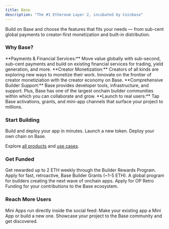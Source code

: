 ```yaml
---
title: Base
description: "The #1 Ethereum Layer 2, incubated by Coinbase"
---
```


Build on Base and choose the features that fits your needs — from sub-cent global payments to creator-first monetization and built-in distribution.


### Why Base?

<AccordionGroup>
  <Accordion title="Global Economy">
    **Payments & Financial Services:** Move value globally with sub-second,
    sub-cent payments and build on existing financial services for trading,
    yield generation, and more.
  </Accordion>
  <Accordion title="Creator Tools">
    **Creator Monetization:** Creators of all kinds are exploring new ways to
    monetize their work. Innovate on the frontier of creator monetiziation with
    the creator economy on Base.
  </Accordion>
  <Accordion title="Builder Experience">
    **Comprehensive Builder Support:** Base provides developer tools,
    infrastructure, and support. Plus, Base has one of the largest onchain
    builder communities within which you can collaborate and grow.
  </Accordion>
  <Accordion title="Distribution">
    **Launch to real users:** Tap Base activations, grants, and mini-app
    channels that surface your project to millions.
  </Accordion>
</AccordionGroup>

### Start Building

<CardGroup cols={2}>
  <Card title="Apps" icon="window" href="build-app">
    Build and deploy your app in minutes.
  </Card>
  <Card title="Tokens" icon="coins" href="launch-token">
    Launch a new token.
  </Card>
  <Card title="Chain" icon="link" href="deploy-chain">
    Deploy your own chain on Base.
  </Card>
</CardGroup>

Explore [all products](/get-started/products) and [use cases](/get-started/use-cases).

### Get Funded

<CardGroup cols={2}>
  <Card
    title="Builder Rewards"
    icon="trophy"
    href="https://www.builderscore.xyz/"
  >
    Get rewarded up to 2 ETH weekly through the Builder Rewards Program.
  </Card>
  <Card
    title="Grants"
    icon="hand-holding-dollar"
    href="https://paragraph.com/@grants.base.eth/calling-based-builders"
  >
    Apply for fast, retroactive, Base Builder Grants (~1-5 ETH).
  </Card>
  <Card title="Base Batches" icon="rocket" href="https://www.basebatches.xyz/">
    A global program for builders creating the next wave of onchain apps.
  </Card>
  <Card
    title="Retroactive Funding"
    icon="dollar-sign"
    href="https://atlas.optimism.io/"
  >
    Apply for OP Retro Funding for your contributions to the Base ecosystem.
  </Card>
</CardGroup>

### Reach More Users

<CardGroup cols={2}>
  <Card
    title="Build a Mini App"
    icon="bullhorn"
    href="/base-app/build-with-minikit/quickstart"
  >
    Mini Apps run directly inside the social feed: Make your existing app a Mini
    App or build a new one.
  </Card>
  <Card
    title="Submit to Base Ecosystem Page"
    icon="globe"
    href="https://github.com/base/web?tab=readme-ov-file#updating-the-base-ecosystem-page"
  >
    Showcase your project to the Base community and get discovered.
  </Card>
</CardGroup>
